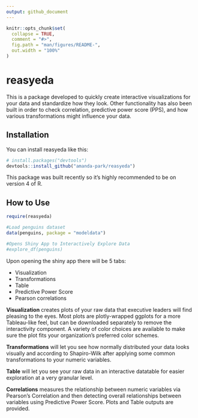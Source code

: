 ```yaml
---
output: github_document
---
```


<!-- README.md is generated from README.Rmd. Please edit that file -->

```r
knitr::opts_chunk$set(
  collapse = TRUE,
  comment = "#>",
  fig.path = "man/figures/README-",
  out.width = "100%"
)
```

# reasyeda

<!-- badges: start -->
<!-- badges: end -->

This is a package developed to quickly create interactive visualizations for your data and standardize how they look. Other functionality has also been built in order to check correlation, predictive power score (PPS), and how various transformations might influence your data.

## Installation

You can install reasyeda like this:

``` r
# install.packages("devtools")
devtools::install_github("amanda-park/reasyeda")
```

This package was built recently so it's highly recommended to be on version 4 of R. 

## How to Use

```r
require(reasyeda)

#Load penguins dataset
data(penguins, package = "modeldata")

#Opens Shiny App to Interactively Explore Data
#explore_df(penguins)
```

Upon opening the shiny app there will be 5 tabs:

* Visualization
* Transformations
* Table
* Predictive Power Score
* Pearson correlations

**Visualization** creates plots of your raw data that executive leaders will find pleasing to the eyes. Most plots are plotly-wrapped ggplots for a more Tableau-like feel, but can be downloaded separately to remove the interactivity component. A variety of color choices are available to make sure the plot fits your organization's preferred color schemes.

**Transformations** will let you see how normally distributed your data looks visually and according to Shapiro-Wilk after applying some common transformations to your numeric variables.

**Table** will let you see your raw data in an interactive datatable for easier exploration at a very granular level.

**Correlations** measures the relationship between numeric variables via Pearson's Correlation and then detecting overall relationships between variables using Predictive Power Score. Plots and Table outputs are provided.
